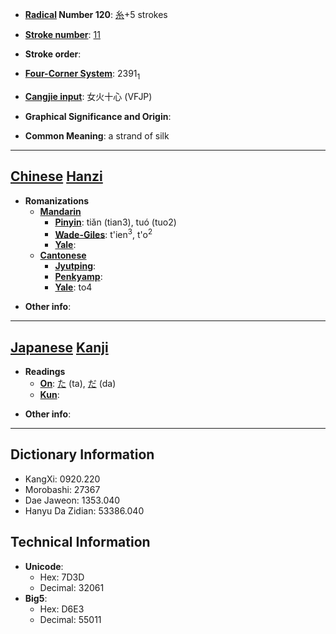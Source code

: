 * '''[[Wiktionary:Chinese radical index| Radical]] Number 120''': [[Wiktionary:Chinese radical index 糸|糸]]+5 strokes

* '''[[Wiktionary:Chinese total strokes index|Stroke number]]''': [[Wiktionary:Chinese total strokes index 11|11]]

* '''Stroke order''': 

* '''[[Wiktionary:Chinese four corner index|Four-Corner System]]''': 2391<sub>1</sub>

* '''[[Wiktionary:Chinese Cangjie index|Cangjie input]]''': 女火十心 (VFJP)

* '''Graphical Significance and Origin''': 

* '''Common Meaning''': a strand of silk

----

== [[Chinese]] [[Hanzi]] ==

* '''Romanizations'''
** '''[[Mandarin]]'''
*** '''[[Pinyin]]''': tiǎn (tian3), tuó (tuo2)
*** '''[[Wade-Giles]]''': t'ien<sup>3</sup>, t'o<sup>2</sup>
*** '''[[Yale]]''': 
** '''[[Cantonese]]'''
*** '''[[Jyutping]]''':
*** '''[[Penkyamp]]''': 
*** '''[[Yale]]''': to4

* '''Other info''': 

----

== [[Japanese]] [[Kanji]] ==

* '''Readings'''
** '''[[On]]''': [[た]] (ta), [[だ]] (da)
** '''[[Kun]]''': 

* '''Other info''':  

----

== Dictionary Information ==

* KangXi: 0920.220
* Morobashi: 27367
* Dae Jaweon: 1353.040
* Hanyu Da Zidian: 53386.040

== Technical Information ==

* '''Unicode''':
** Hex: 7D3D
** Decimal: 32061
* '''Big5''':
** Hex: D6E3
** Decimal: 55011